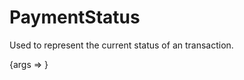 
<Meta title="Molecules/PaymentStatus" component={PaymentStatus} />

# PaymentStatus

Used to represent the current status of an transaction.

<Canvas>
    <Story
        name="PaymentStatus"
        args={{
            status: "refused",
            title: "Pagamento Negado",
            description: "Seu pagamento à Alena Aragão foi recusado, tente novamente.",
            currency: "BRL",
            value: 321234,
        }}
    >
        {args => <PaymentStatus {...args} />}
    </Story>
</Canvas>

<ArgsTable of={PaymentStatus} />
